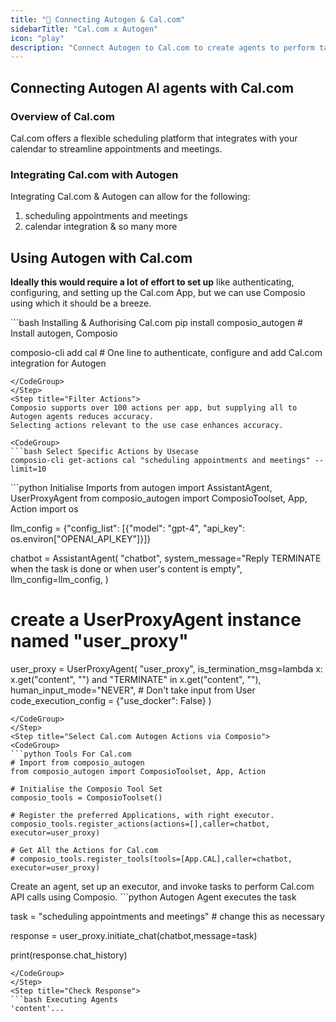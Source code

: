 ```yaml
---
title: "🚀 Connecting Autogen & Cal.com"
sidebarTitle: "Cal.com x Autogen"
icon: "play"
description: "Connect Autogen to Cal.com to create agents to perform tasks using natural language"
---
```


## Connecting Autogen AI agents with Cal.com

### Overview of Cal.com

Cal.com offers a flexible scheduling platform that integrates with your calendar to streamline appointments and meetings.

### Integrating Cal.com with Autogen

Integrating Cal.com & Autogen can allow for the following:

1. scheduling appointments and meetings
2. calendar integration
& so many more

## Using Autogen with Cal.com

<Steps>
<Step title="Setting Up the Environment">

**Ideally this would require a lot of effort to set up** like authenticating, configuring, and setting up the Cal.com App, but we can use Composio using which it should be a breeze.

<CodeGroup>
```bash Installing & Authorising Cal.com
pip install composio_autogen # Install autogen, Composio 

composio-cli add cal # One line to authenticate, configure and add Cal.com integration for Autogen
```
</CodeGroup>
</Step>
<Step title="Filter Actions">
Composio supports over 100 actions per app, but supplying all to Autogen agents reduces accuracy.
Selecting actions relevant to the use case enhances accuracy.

<CodeGroup>
```bash Select Specific Actions by Usecase
composio-cli get-actions cal "scheduling appointments and meetings" --limit=10
```
</CodeGroup>

</Step>
<Step title="Import Base Packages">

<CodeGroup>
```python Initialise Imports
from autogen import AssistantAgent, UserProxyAgent
from composio_autogen import ComposioToolset, App, Action
import os

llm_config = {"config_list": [{"model": "gpt-4", "api_key": os.environ["OPENAI_API_KEY"]}]}

chatbot = AssistantAgent(
    "chatbot",
    system_message="Reply TERMINATE when the task is done or when user's content is empty",
    llm_config=llm_config,
)

# create a UserProxyAgent instance named "user_proxy"
user_proxy = UserProxyAgent(
    "user_proxy",
    is_termination_msg=lambda x: x.get("content", "") and "TERMINATE" in x.get("content", ""),
    human_input_mode="NEVER", # Don't take input from User
    code_execution_config = {"use_docker": False}
)
```
</CodeGroup>
</Step>
<Step title="Select Cal.com Autogen Actions via Composio">
<CodeGroup>
```python Tools For Cal.com
# Import from composio_autogen
from composio_autogen import ComposioToolset, App, Action

# Initialise the Composio Tool Set
composio_tools = ComposioToolset()

# Register the preferred Applications, with right executor. 
composio_tools.register_actions(actions=[],caller=chatbot, executor=user_proxy)

# Get All the Actions for Cal.com
# composio_tools.register_tools(tools=[App.CAL],caller=chatbot, executor=user_proxy) 
```
</CodeGroup>
</Step>
<Step title="Execute the Agent">
Create an agent, set up an executor, and invoke tasks to perform Cal.com API calls using Composio. 
<CodeGroup>
```python Autogen Agent executes the task

task = "scheduling appointments and meetings" # change this as necessary

response = user_proxy.initiate_chat(chatbot,message=task)

print(response.chat_history)
```
</CodeGroup>
</Step>
<Step title="Check Response">
```bash Executing Agents
'content'...
```
</Step>
</Steps>
